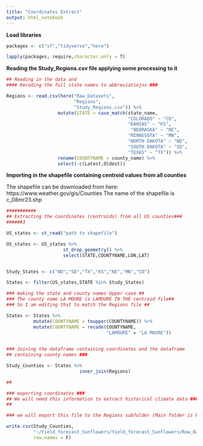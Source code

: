 ```yaml
---
title: "Coordinates Extract"
output: html_notebook
---
```


**Load libraries**

```r

packages <- c("sf","tidyverse","here")

lapply(packages, require,character.only = T)


```

**Reading the Study_Regions.csv file applying some processing to it**

```r

## Reading in the data and                   
#### Recoding the full state names to abbreviatiojns ###

Regions <- read.csv(here("Raw_Datasets",
                         "Regions",
                         "Study_Regions.csv")) %>% 
                   mutate(STATE = case_match(state_name, 
                                             "COLORADO" ~ "CO",
                                             "KANSAS" ~ "KS",
                                              "NEBRASKA" ~ "NE",
                                             "MINNESOTA" ~ "MN",
                                             "NORTH DAKOTA" ~ "ND",
                                             "SOUTH DAKOTA" ~ "SD",
                                             "TEXAS" ~ "TX")) %>% 
                   rename(COUNTYNAME = county_name) %>% 
                   select(-c(Latest,Oldest))


```

**Importing in the shapefile containing centroid values from all counties** 

The shapefile can be downloaded from here: https://www.weather.gov/gis/Counties 
The name of the shapefile is c_08mr23.shp


```r

###########
## Extracting the coordinates (centroids) from all US counties###
######3

US_states <- st_read("path to shapefile")

US_states <- US_states %>% 
                     st_drop_geometry() %>% 
                     select(STATE,COUNTYNAME,LON,LAT)


Study_States <- c("ND","SD","TX","KS","NE","MN","CO")

States <- filter(US_states,STATE %in% Study_States)

### making the state and county names Upper case ##
### The county name LA MOURE is LAMOURE IN THE centroid file##
### So I am editing that to match the Regions file ##

States <- States %>% 
          mutate(COUNTYNAME = toupper(COUNTYNAME)) %>% 
          mutate(COUNTYNAME = recode(COUNTYNAME,
                                     "LAMOURE" = "LA MOURE"))
          

### Joining the dataframe containing coordinates and the dataframe
## containing county names ###

Study_Counties <- States %>% 
                           inner_join(Regions)

##

### exporting coordinates ### 
## We will need this information to extract historical climate data ###
##

### we will export this file to the Regions subfolder (Main folder is Raw datasets) ###

write.csv(Study_Counties,
          "~/Yield_forecast_Sunflowers/Yield_forecast_Sunflowers/Raw_Datasets/Regions/Study_coordinates.csv",
          row.names = F)


``` 










